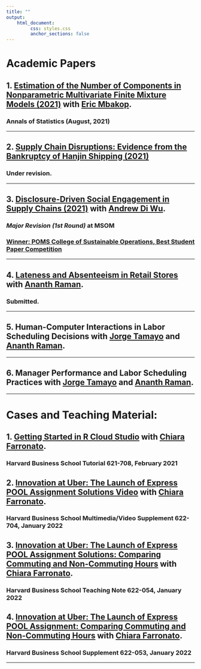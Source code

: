 ```yaml
---
title: ""
output: 
    html_document:
         css: styles.css
         anchor_sections: false
---
```


<!-- Global site tag (gtag.js) - Google Analytics -->
<script async src="https://www.googletagmanager.com/gtag/js?id=UA-165847699-1"></script>
<script>
  window.dataLayer = window.dataLayer || [];
  function gtag(){dataLayer.push(arguments);}
  gtag('js', new Date());

  gtag('config', 'UA-165847699-1');
</script>

<link rel="stylesheet" href="styles.css" type="text/css">

# Academic Papers 

## 1. [Estimation of the Number of Components in Nonparametric Multivariate Finite Mixture Models (2021)](https://www.dropbox.com/s/8sp441qoleeijtf/AOS2032.pdf?dl=0) with [Eric Mbakop](https://wpsites.ucalgary.ca/eric-mbakop/).

### **Annals of Statistics** (August, 2021)

---
    
## 2. [Supply Chain Disruptions: Evidence from the Bankruptcy of Hanjin Shipping (2021) ](https://papers.ssrn.com/sol3/papers.cfm?abstract_id=3293272)
   
   
### Under revision.

---
  
## 3. [Disclosure-Driven Social Engagement in Supply Chains (2021)](https://papers.ssrn.com/sol3/papers.cfm?abstract_id=3900182) with [Andrew Di Wu](https://sites.google.com/site/diandrewwu/).

### *Major Revision (1st Round)* at **MSOM**

### [Winner: POMS College of Sustainable Operations, Best Student Paper Competition](https://poms.org/colleges/csustops/)

---

## 4. [Lateness and Absenteeism in Retail Stores](https://papers.ssrn.com/sol3/papers.cfm?abstract_id=4189723) with [Ananth Raman](https://www.hbs.edu/faculty/Pages/profile.aspx?facId=6534).

### Submitted. 

---


## 5. Human-Computer Interactions in Labor Scheduling Decisions with [Jorge Tamayo](https://www.hbs.edu/faculty/Pages/profile.aspx?facId=1063486) and [Ananth Raman](https://www.hbs.edu/faculty/Pages/profile.aspx?facId=6534).

---


## 6. Manager Performance and Labor Scheduling Practices with [Jorge Tamayo](https://www.hbs.edu/faculty/Pages/profile.aspx?facId=1063486) and [Ananth Raman](https://www.hbs.edu/faculty/Pages/profile.aspx?facId=6534).

---
      


# Cases and Teaching Material:

## 1. [Getting Started in R Cloud Studio](https://www.hbs.edu/faculty/Pages/item.aspx?num=59552) with [Chiara Farronato](https://www.hbs.edu/faculty/Pages/profile.aspx?facId=775022).

### **Harvard Business School Tutorial 621-708**, February 2021

## 2. [Innovation at Uber: The Launch of Express POOL Assignment Solutions Video](https://www.hbs.edu/faculty/Pages/item.aspx?num=61245) with [Chiara Farronato](https://www.hbs.edu/faculty/Pages/profile.aspx?facId=775022).

### **Harvard Business School Multimedia/Video Supplement 622-704**, January 2022

## 3. [Innovation at Uber: The Launch of Express POOL Assignment Solutions: Comparing Commuting and Non-Commuting Hours](https://www.hbs.edu/faculty/Pages/item.aspx?num=61244) with [Chiara Farronato](https://www.hbs.edu/faculty/Pages/profile.aspx?facId=775022).

### **Harvard Business School Teaching Note 622-054**, January 2022

## 4. [Innovation at Uber: The Launch of Express POOL Assignment: Comparing Commuting and Non-Commuting Hours](http://hbr.org/product/Innovation-at-Uber--The-L/an/622053-PDF-ENG) with [Chiara Farronato](https://www.hbs.edu/faculty/Pages/profile.aspx?facId=775022).

### **Harvard Business School Supplement 622-053**, January 2022


---

